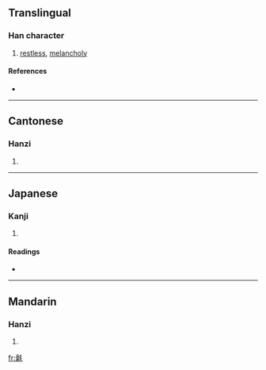 ==Translingual==

===Han character===
{{Han char|rn=82|rad=毛|as=13|sn=17|four=6291<sub>4</sub>|canj=口木竹手山 (RDHQU)}}

# [[restless]], [[melancholy]]

====References====
* {{Han ref|kx=0596.280|dkj=16984|dj=0988.030|hdz=32007.040|uh=6C09|ud=27657|bh=ED4D|bd=60749}}

----

==Cantonese==

===Hanzi===
{{yue-hanzi|jyut=|y=so3}}

# {{defn|Cantonese|sort=毛13}}

----

==Japanese==

===Kanji===
{{ja-kanji|grade=|rs=毛13}}

# {{defn|Japanese|sort=毛13}}

====Readings====
* {{ja-readings|on=[[そう]] (sō)|kun=[[け]] (ke)}}

----

==Mandarin==

===Hanzi===
{{cmn-hanzi|pin=[[sào]] ([[sao4]])|wg=sao<sup>4</sup>}}

# {{defn|Mandarin|sort=毛13}}

[[fr:氉]]